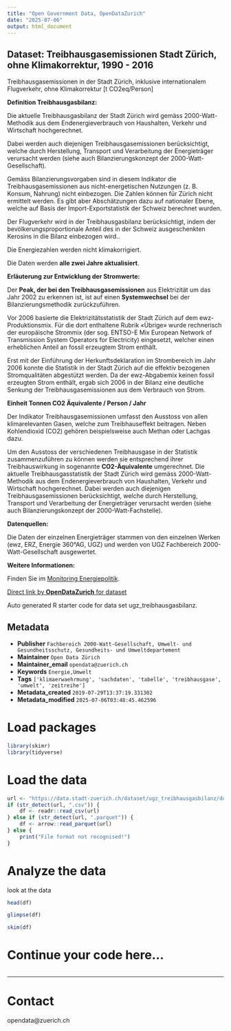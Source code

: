 ```yaml
---
title: "Open Government Data, OpenDataZurich"
date: "2025-07-06"
output: html_document
---
```


## Dataset: Treibhausgasemissionen Stadt Zürich, ohne Klimakorrektur, 1990 - 2016


Treibhausgasemissionen in der Stadt Zürich, inklusive internationalem Flugverkehr, ohne Klimakorrektur [t CO2eq/Person]


**Definition Treibhausgasbilanz:**


Die aktuelle Treibhausgasbilanz der Stadt Zürich wird gemäss 2000-Watt-Methodik aus dem Endenergieverbrauch von Haushalten, Verkehr und Wirtschaft hochgerechnet. 

Dabei werden auch diejenigen Treibhausgasemissionen berücksichtigt, welche durch Herstellung, Transport und Verarbeitung der Energieträger verursacht werden (siehe auch Bilanzierungskonzept der 2000-Watt-Gesellschaft).

 Gemäss Bilanzierungsvorgaben sind in diesem Indikator die Treibhausgasemissionen aus nicht-energetischen Nutzungen (z. B. Konsum, Nahrung) nicht einbezogen. Die Zahlen können für Zürich nicht ermittelt werden. Es gibt aber Abschätzungen dazu auf nationaler Ebene, welche auf Basis der Import-Exportstatistik der Schweiz berechnet wurden. 

Der Flugverkehr wird in der Treibhausgasbilanz berücksichtigt, indem der bevölkerungsproportionale Anteil des in der Schweiz ausgeschenkten Kerosins in die Bilanz einbezogen wird.. 

Die Energiezahlen werden nicht klimakorrigiert. 

Die Daten werden **alle zwei Jahre aktualisiert**.


[]()

**Erläuterung zur Entwicklung der Stromwerte:**


Der **Peak, der bei den Treibhausgasemissionen** aus Elektrizität um das Jahr 2002 zu erkennen ist, ist auf einen **Systemwechsel** bei der Bilanzierungsmethodik zurückzuführen.

Vor 2006 basierte die Elektrizitätsstatistik der Stadt Zürich auf dem ewz-Produktionsmix. Für die dort enthaltene Rubrik «Übrige» wurde rechnerisch der europäische Strommix (der sog. ENTSO-E Mix European Network of Transmission System Operators for Electricity) eingesetzt, welcher einen erheblichen Anteil an fossil erzeugtem Strom enthält. 

Erst mit der Einführung der Herkunftsdeklaration im Strombereich im Jahr 2006 konnte die Statistik in der Stadt Zürich auf die effektiv bezogenen Stromqualitäten abgestützt werden. Da der ewz-Abgabemix keinen fossil erzeugten Strom enthält, ergab sich 2006 in der Bilanz eine deutliche Senkung der Treibhausgasemissionen aus dem Verbrauch von Strom. 


[]()

**Einheit Tonnen CO2 Äquivalente / Person / Jahr**


Der Indikator Treibhausgasemissionen umfasst den Ausstoss von allen klimarelevanten Gasen, welche zum Treibhauseffekt beitragen. Neben Kohlendioxid (CO2) gehören beispielsweise auch Methan oder Lachgas dazu. 

Um den Ausstoss der verschiedenen Treibhausgase in der Statistik zusammenzuführen zu können werden sie entsprechend ihrer Treibhauswirkung in sogenannte **CO2-Äquivalente** umgerechnet. Die aktuelle Treibhausgasstatistik der Stadt Zürich wird gemäss 2000-Watt-Methodik aus dem Endenergieverbrauch von Haushalten, Verkehr und Wirtschaft hochgerechnet. Dabei werden auch diejenigen Treibhausgasemissionen berücksichtigt, welche durch Herstellung, Transport und Verarbeitung der Energieträger verursacht werden (siehe auch Bilanzierungskonzept der 2000-Watt-Fachstelle).



[](
)

**Datenquellen:**


Die Daten der einzelnen Energieträger stammen von den einzelnen Werken (ewz, ERZ, Energie 360°AG, UGZ) und werden von UGZ Fachbereich 2000-Watt-Gesellschaft ausgewertet.


[]()

**Weitere Informationen:**


Finden Sie im [Monitoring Energiepolitik](https://www.stadt-zuerich.ch/de/umwelt-und-energie/energie/planung-strategien/monitoring.html).


[]()



[Direct link by **OpenDataZurich** for dataset](https://data.stadt-zuerich.ch/dataset/ugz_treibhausgasbilanz)

Auto generated R starter code for data set ugz_treibhausgasbilanz.

## Metadata

- **Publisher** `Fachbereich 2000-Watt-Gesellschaft, Umwelt- und Gesundheitsschutz, Gesundheits- und Umweltdepartement`
- **Maintainer** `Open Data Zürich`
- **Maintainer_email** `opendata@zuerich.ch`
- **Keywords** `Energie,Umwelt`
- **Tags** `['klimaerwaehrmung', 'sachdaten', 'tabelle', 'treibhausgase', 'umwelt', 'zeitreihe']`
- **Metadata_created** `2019-07-29T13:37:19.331302`
- **Metadata_modified** `2025-07-06T03:48:45.462596`


# Load packages

```r
library(skimr)
library(tidyverse)
```

# Load the data

```r
url <- "https://data.stadt-zuerich.ch/dataset/ugz_treibhausgasbilanz/download/ugz_treibhausgasbilanz.csv"
if (str_detect(url, ".csv")) {
    df <- readr::read_csv(url)
} else if (str_detect(url, ".parquet")) {
    df <- arrow::read_parquet(url)
} else {
    print("File format not recognised!")
}
```

# Analyze the data

look at the data
```r
head(df)
```

```r
glimpse(df)
```

```r
skim(df)
```

# Continue your code here...

```r

```

------------------------------------------------------------------------

# Contact

opendata@zuerich.ch
